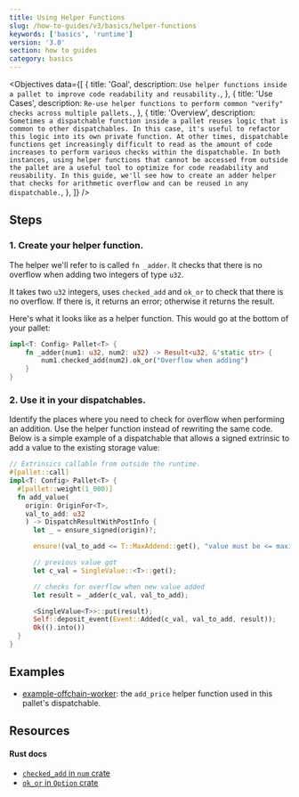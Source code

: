 ```yaml
---
title: Using Helper Functions
slug: /how-to-guides/v3/basics/helper-functions
keywords: ['basics', 'runtime']
version: '3.0'
section: how to guides
category: basics
---
```


<Objectives
  data={[
    {
      title: 'Goal',
      description: `
        Use helper functions inside a pallet to improve code readability and reusability.
      `,
    },
    {
      title: 'Use Cases',
      description: `
        Re-use helper functions to perform common "verify" checks across multiple pallets.
      `,
    },
    {
      title: 'Overview',
      description: `
        Sometimes a dispatchable function inside a pallet reuses logic that is common to other dispatchables.
        In this case, it's useful to refactor this logic into its own private function.
        At other times, dispatchable functions get increasingly difficult to read as the amount of code increases to perform various checks within the dispatchable. In both instances, using helper functions that cannot be accessed from outside the pallet are a useful tool to optimize for code readability and reusability.
        In this guide, we'll see how to create an adder helper that checks for arithmetic overflow and can be reused in any dispatchable.`,
    },
  ]}
/>

## Steps

### 1. Create your helper function.

The helper we'll refer to is called `fn _adder`.
It checks that there is no overflow when adding two integers of type `u32`.

It takes two `u32` integers, uses `checked_add` and `ok_or` to check that there is no overflow.
If there is, it returns an error; otherwise it returns the result.

Here's what it looks like as a helper function.
This would go at the bottom of your pallet:

```rust
impl<T: Config> Pallet<T> {
    fn _adder(num1: u32, num2: u32) -> Result<u32, &'static str> {
        num1.checked_add(num2).ok_or("Overflow when adding")
    }
}
```

### 2. Use it in your dispatchables.

Identify the places where you need to check for overflow when performing an addition.
Use the helper function instead of rewriting the same code.
Below is a simple example of a dispatchable that allows a signed extrinsic to add a value to the existing storage value:

```rust
// Extrinsics callable from outside the runtime.
#[pallet::call]
impl<T: Config> Pallet<T> {
  #[pallet::weight(1_000)]
  fn add_value(
    origin: OriginFor<T>,
    val_to_add: u32
    ) -> DispatchResultWithPostInfo {
      let _ = ensure_signed(origin)?;

      ensure!(val_to_add <= T::MaxAddend::get(), "value must be <= maximum add amount constant");

      // previous value got
      let c_val = SingleValue::<T>::get();

      // checks for overflow when new value added
      let result = _adder(c_val, val_to_add);

      <SingleValue<T>>::put(result);
      Self::deposit_event(Event::Added(c_val, val_to_add, result));
      Ok(().into())
  }
}
```

## Examples

- [example-offchain-worker](https://github.com/paritytech/substrate/blob/master/frame/examples/offchain-worker/src/lib.rs): the `add_price` helper function used in this pallet's dispatchable.

## Resources

#### Rust docs

- [`checked_add` in `num` crate](https://docs.rs/num/0.4.0/num/traits/trait.CheckedAdd.html)
- [`ok_or` in `Option` crate](https://doc.rust-lang.org/std/option/enum.Option.html#method.ok_or)
